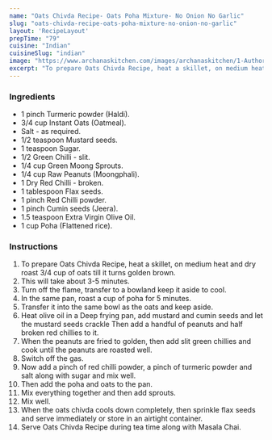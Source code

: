 ---
name: "Oats Chivda Recipe- Oats Poha Mixture- No Onion No Garlic"
slug: "oats-chivda-recipe-oats-poha-mixture-no-onion-no-garlic"
layout: 'RecipeLayout'
prepTime: "79"
cuisine: "Indian"
cuisineSlug: "indian"
image: "https://www.archanaskitchen.com/images/archanaskitchen/1-Author/Deboshruti/Oats_chivada__oats_poha_mixture_recipe.jpg"
excerpt: "To prepare Oats Chivda Recipe, heat a skillet, on medium heat and dry roast 34 cup of oats till it turns golden brown"
---

### Ingredients

- 1 pinch Turmeric powder (Haldi).
- 3/4 cup Instant Oats (Oatmeal).
- Salt - as required.
- 1/2 teaspoon Mustard seeds.
- 1 teaspoon Sugar.
- 1/2 Green Chilli - slit.
- 1/4 cup Green Moong Sprouts.
- 1/4 cup Raw Peanuts (Moongphali).
- 1 Dry Red Chilli - broken.
- 1 tablespoon Flax seeds.
- 1 pinch Red Chilli powder.
- 1 pinch Cumin seeds (Jeera).
- 1.5 teaspoon Extra Virgin Olive Oil.
- 1 cup Poha (Flattened rice).

### Instructions

1. To prepare Oats Chivda Recipe, heat a skillet, on medium heat and dry roast 3/4 cup of oats till it turns golden brown.
1. This will take about 3-5 minutes.
1. Turn off the flame, transfer to a bowland  keep it aside to cool.
1. In the same pan, roast a cup of poha  for 5 minutes.
1. Transfer it into the same bowl as the oats and keep aside.
1. Heat olive oil in a Deep frying pan, add mustard and cumin seeds and let the mustard seeds crackle Then add a handful of peanuts and half broken red chillies to it.
1. When the peanuts are fried to golden, then add slit green chillies and cook until the peanuts are roasted well.
1. Switch off the gas.
1. Now add a pinch of red chilli powder, a pinch of turmeric powder and salt along with sugar and mix well.
1. Then add the poha and oats to the pan.
1. Mix everything together and then add sprouts.
1. Mix well.
1. When the oats chivda cools down completely, then sprinkle flax seeds and serve immediately or store in an airtight container.
1. Serve Oats Chivda Recipe during tea time along with Masala Chai.
